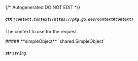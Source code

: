 {/* Autogenerated DO NOT EDIT  */}

##### **ctx** `[context.Context](https://pkg.go.dev/context#Context)`
The context to use for the request.

<Collapsible>
    ##### **simpleObject** `shared.SimpleObject`
    <Collapsible.Break/>
    <SimpleObject/>
</Collapsible>

##### **str** `string`

